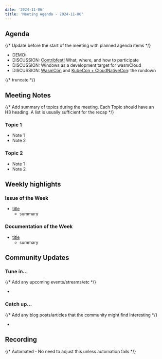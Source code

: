```yaml
---
date: '2024-11-06'
title: 'Meeting Agenda - 2024-11-06'
---
```


## Agenda

{/* Update before the start of the meeting with planned agenda items */}

- DEMO: 
- DISCUSSION: [Contribfest!](https://kccncna2024.sched.com/overview/type/%F0%9F%9A%A8+Contribfest) What, where, and how to participate
- DISCUSSION: Windows as a development target for wasmCloud
- DISCUSSION: [WasmCon](https://events.linuxfoundation.org/wasmcon/program/schedule/) and [KubeCon + CloudNativeCon](https://events.linuxfoundation.org/kubecon-cloudnativecon-north-america/program/schedule/): the rundown

{/* truncate */}

## Meeting Notes

{/* Add summary of topics during the meeting. Each Topic should have an H3 heading. A list is usually sufficient for the recap */}

### Topic 1

- Note 1
- Note 2

### Topic 2

- Note 1
- Note 2

## Weekly highlights

### Issue of the Week

- [title](https://github.com/wasmcloud/wasmcloud/issues/)
  - summary

### Documentation of the Week

- [title](/docs/intro)
  - summary

## Community Updates

### Tune in…

{/* Add any upcoming events/streams/etc */}

-

### Catch up…

{/* Add any blog posts/articles that the community might find interesting */}

-

## Recording

{/* Automated - No need to adjust this unless automation fails */}

<YouTube url="https://www.youtube.com/watch?v=vCKL7_llD7o" />

